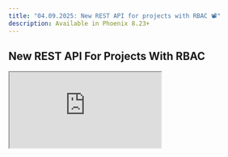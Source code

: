 ```yaml
---
title: "04.09.2025: New REST API for projects with RBAC 📽️"
description: Available in Phoenix 8.23+
---
```


<Update label="04.09.2025">

## New REST API For Projects With RBAC

<Frame>
  <iframe 
    src="https://cdn.iframe.ly/a2mKu6h" 
    width={1000} 
    height={400}
    allowFullScreen
    allow="encrypted-media *;"
  />
</Frame>

This release introduces a REST API for managing projects, complete with full CRUD functionality and access control. Key features include:

* **CRUD Operations:** Create, read, update, and delete projects via the new API endpoints.
* **Role-Based Access Control:**
  * Admins can create, read, update, and delete projects
  * Members can create and read projects, but cannot modify or delete them.
* **Additional Safeguards:** Immutable Project Names, Default Project Protection, Comprehensive Integration Tests

Check out our [new documentation](/phoenix/sdk-api-reference/projects) to test these features.

<Card title="feat: REST API for CRUD operations on projects by RogerHYang · Pull Request #7006 · Arize-ai/phoenix" icon="github" href="https://github.com/Arize-ai/phoenix/pull/7006" horizontal>
  GitHub
</Card>

### Improvements and Bug Fixes 🐛

* [**Phoenix Server**](https://github.com/Arize-ai/phoenix/issues/7051): add PHOENIX\_ALLOWED\_ORIGINS env
* [**Tracing**](https://github.com/Arize-ai/phoenix/issues/7085): Delete annotations in the feedback table, Make feedback table scrollable
* [**Experiments**](https://github.com/Arize-ai/phoenix/issues/7069): Allow scrolling the entire experiment compare table
* [**Projects**](https://github.com/Arize-ai/phoenix/issues/7066): Make time range selector more accessible
* [**Playground**](https://github.com/Arize-ai/phoenix/issues/7067): Don't close model settings dialog when picking Azure version
* [**Session**](https://github.com/Arize-ai/phoenix/issues/7072)**:** improve PostgreSQL error message in launch\_app
</Update>


